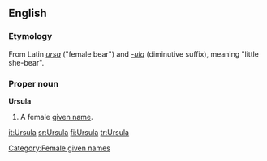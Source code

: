 ==English==

===Etymology===
From Latin ''[[ursa]]'' ("female bear") and ''[[-ula]]'' (diminutive suffix), meaning "little she-bear".

===Proper noun===
'''Ursula'''
# A female [[given name]].

[[Category:Female given names]]

[[it:Ursula]]
[[sr:Ursula]]
[[fi:Ursula]]
[[tr:Ursula]]